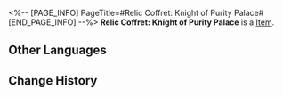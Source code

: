 <%-- [PAGE_INFO]
PageTitle=#Relic Coffret: Knight of Purity Palace#
[END_PAGE_INFO] --%>
{{Item Infobox
|title       = Relic Coffret: Knight of Purity Palace
|id          = 71002
|image       = Item Relic Coffret- Knight of Purity Palace.png
|type        = 
|invCategory = Valuables
|rarity      = 5
|effect      = A device used to collect and restore the Lightdust in the Fragmentum to its original form. Use this to obtain a random 5-star relic from the Knight of Purity Palace set.
|description = You never know what's in the box until you open it.
}}
{{Description|1=''"So it's essentially like buying a lottery ticket?"}}
'''Relic Coffret: Knight of Purity Palace''' is a [[Item]].

==Other Languages==
{{Other Languages
|en   = Relic Coffret: Knight of Purity Palace
|zhs  = 遗器铸盒：净庭教宗的圣骑士
|zht  = 遺器鑄盒：淨庭教宗的聖騎士
|ja   = 遺物ボックス：純庭教会の聖騎士
|ko   = 유물 주조함: 정토 교황의 팔라딘
|es   = Cofre de artefactos: Paladina de la Iglesia de la Corte Inmaculada
|fr   = Coffret à relique : Chevalier du palais de la pureté
|ru   = Сундук с Реликвиями: Рыцарь дворца чистоты
|th   = กล่องรีลิกส์: Knight of Purity Palace
|vi   = Hộp Đúc Di Vật: Thánh Kỵ Sĩ Giáo Hoàng Tịnh Đình
|de   = Reliktkästchen: Ritterin vom Palast der Reinheit
|id   = Relic Coffret: Knight of Purity Palace
|pt   = Cofre de Relíquia: Cavaleira do Palácio da Pureza
}}

==Change History==
{{Change History|2.0}}